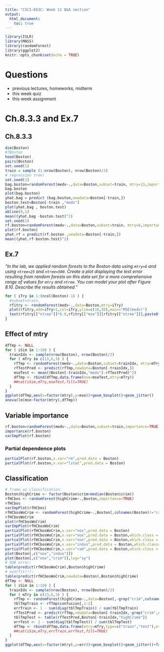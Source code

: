 ---
title: "CSCI-E63C: Week 11 Q&A section"
output:
  html_document:
    toc: true
---

```{r setup, include=FALSE}
library(ISLR)
library(MASS)
library(randomForest)
library(ggplot2)
knitr::opts_chunk$set(echo = TRUE)
```

# Questions

* previous lectures, homeworks, midterm
* this week quiz
* this week assignment


# Ch.8.3.3 and Ex.7

## Ch.8.3.3

```{r}
dim(Boston)
#?Boston
head(Boston)
pairs(Boston)
set.seed(1)
train = sample (1:nrow(Boston), nrow(Boston)/2)
# regression tree!
set.seed(1)
bag.boston=randomForest(medv~.,data=Boston,subset=train, mtry=13,importance=TRUE)
bag.boston
plot(bag.boston)
yhat.bag = predict (bag.boston,newdata=Boston[-train,])
boston.test=Boston[-train ,"medv"] 
plot(yhat.bag , boston.test)
abline(0,1)
mean((yhat.bag -boston.test)^2)
set.seed(1)
rf.boston=randomForest(medv~.,data=Boston,subset=train, mtry=6,importance=TRUE)
plot(rf.boston)
yhat.rf = predict(rf.boston ,newdata=Boston[-train,])
mean((yhat.rf-boston.test)^2)
```

## Ex.7

*"In the lab, we applied random forests to the Boston data using `mtry=6` and using `ntree=25` and `ntree=500`. Create a plot displaying the test error resulting from random forests on this data set for a more comprehensive range of values for `mtry` and `ntree`. You can model your plot after Figure 8.10. Describe the results obtained."*

```{r}
for ( iTry in 1:(ncol(Boston)-1) ) {
  #subset=train,
  rfitry <- randomForest(medv~.,data=Boston,mtry=iTry)
  plot(rfitry,add=iTry>1,col=iTry,ylim=c(10,50),main="MSE(medv)")
  text(rfitry[["ntree"]]*0.9,rfitry[["mse"]][rfitry[["ntree"]]],paste0("mtry=",iTry),col=iTry,pos=3)
}
```

## Effect of mtry

```{r}
dfTmp <- NULL
for ( iSim in 1:100 ) {
  trainIdx <- sample(nrow(Boston), nrow(Boston)/2)
  for ( mTry in c(13,6,3) ) {
    rfTmp <- randomForest(medv~.,data=Boston,subset=trainIdx, mtry=mTry)
    rfTestPred <- predict(rfTmp,newdata=Boston[-trainIdx,])
    mseTest <- mean((Boston[-trainIdx,"medv"]-rfTestPred)^2)
    dfTmp <- rbind(dfTmp,data.frame(mse=mseTest,mtry=mTry))
    ##cat(iSim,mTry,mseTest,fill=TRUE)
  }
}
ggplot(dfTmp,aes(x=factor(mtry),y=mse))+geom_boxplot()+geom_jitter()
anova(lm(mse~factor(mtry),dfTmp))
```

## Variable importance

```{r}
rf.boston=randomForest(medv~.,data=Boston,subset=train,importance=TRUE)
importance(rf.boston)
varImpPlot(rf.boston)
```

### Partial dependence plots

```{r}
partialPlot(rf.boston,x.var="rm",pred.data = Boston)
partialPlot(rf.boston,x.var="lstat",pred.data = Boston)
```

## Classification

```{r}
# frame as classification:
Boston$highCrime <- factor(Boston$crim>median(Boston$crim))
rfHCbos <- randomForest(highCrime~.,Boston,importance=TRUE)
rfHCbos
varImpPlot(rfHCbos)
rfHCbosWoCrim <- randomForest(highCrime~.,Boston[,colnames(Boston)!="crim"],importance=TRUE)
rfHCbosWoCrim
plot(rfHCbosWoCrim)
varImpPlot(rfHCbosWoCrim)
partialPlot(rfHCbosWoCrim,x.var="nox",pred.data = Boston)
partialPlot(rfHCbosWoCrim,x.var="nox",pred.data = Boston,which.class = "FALSE")
partialPlot(rfHCbosWoCrim,x.var="nox",pred.data = Boston,which.class = "TRUE")
partialPlot(rfHCbosWoCrim,x.var="indus",pred.data = Boston,which.class="TRUE")
partialPlot(rfHCbosWoCrim,x.var="rad",pred.data = Boston,which.class = "TRUE")
plot(Boston[,c("nox","indus")])
plot(Boston[,c("nox","crim")],log="xy")
# OOB error:
table(predict(rfHCbosWoCrim),Boston$highCrime)
# overfit!!!:
table(predict(rfHCbosWoCrim,newdata=Boston),Boston$highCrime)
dfTmp <- NULL
for ( iSim in 1:100 ) {
  trainIdx <- sample(nrow(Boston), nrow(Boston)/2)
  for ( mTry in c(13,6,3) ) {
    rfTmp <- randomForest(highCrime~.,data=Boston[,-grep("crim",colnames(Boston))],subset=trainIdx, mtry=mTry)
    tblTmpTrain <- rfTmp$confusion[,1:2]
    errTrain <- 1 - sum(diag(tblTmpTrain)) / sum(tblTmpTrain)
    rfTestPred <- predict(rfTmp,newdata=Boston[-trainIdx,-grep("crim",colnames(Boston))])
    tblTmpTest <- table(rfTestPred,Boston[-trainIdx,"highCrime"])
    errTest <- 1 - sum(diag(tblTmpTest)) / sum(tblTmpTest)
    dfTmp <- rbind(dfTmp,data.frame(mtry=mTry,type=c("train","test"),err=c(errTrain,errTest)))
    ##cat(iSim,mTry,errTrain,errTest,fill=TRUE)
  }
}
ggplot(dfTmp,aes(x=factor(mtry),y=err))+geom_boxplot()+geom_jitter()+facet_wrap(~type)
```
